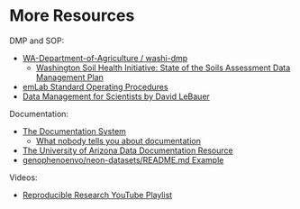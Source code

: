 # More Resources {#sec-more-resources .unnumbered}

DMP and SOP:

-   [WA-Department-of-Agriculture / washi-dmp](https://github.com/WA-Department-of-Agriculture/washi-dmp)
    -   [Washington Soil Health Initiative: State of the Soils Assessment Data Management Plan](https://wa-department-of-agriculture.github.io/washi-dmp/)
-   [emLab Standard Operating Procedures](https://emlab-ucsb.github.io/SOP/)
-   [Data Management for Scientists by David LeBauer](https://www.youtube.com/watch?v=m29u6OniOGQ&t=3446s)

Documentation:

-   [The Documentation System](https://documentation.divio.com/)
    -   [What nobody tells you about documentation](https://www.youtube.com/watch?v=t4vKPhjcMZg)
-   [The University of Arizona Data Documentation Resource](https://data.library.arizona.edu/data-management/best-practices/data-documentation-readme-metadata)\
-   [genophenoenvo/neon-datasets/README.md Example](https://github.com/genophenoenvo/neon-datasets/blob/main/README.md)

Videos:

-   [Reproducible Research YouTube Playlist](https://www.youtube.com/playlist?list=PLy_EwS4oOnoQzWYaWDO_x5t7O1RqHwuhw)
